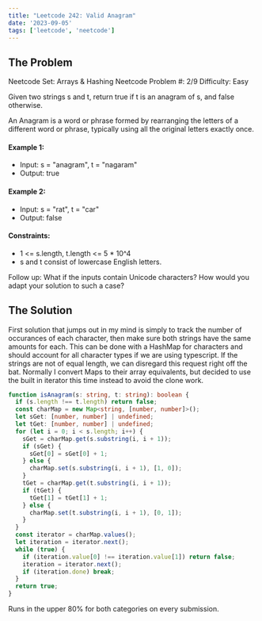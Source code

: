 ```yaml
---
title: "Leetcode 242: Valid Anagram"
date: '2023-09-05'
tags: ['leetcode', 'neetcode']
---
```


## The Problem

Neetcode Set: Arrays & Hashing
Neetcode Problem #: 2/9
Difficulty: Easy

Given two strings s and t, return true if t is an anagram of s, and false otherwise.

An Anagram is a word or phrase formed by rearranging the letters of a different word or phrase, typically using all the original letters exactly once.

#### Example 1:
- Input: s = "anagram", t = "nagaram"
- Output: true
#### Example 2:
- Input: s = "rat", t = "car"
- Output: false
#### Constraints:
- 1 \<= s.length, t.length \<= 5 * 10^4
- s and t consist of lowercase English letters.

Follow up: What if the inputs contain Unicode characters? How would you adapt your solution to such a case?

## The Solution

First solution that jumps out in my mind is simply to track the number of occurances of each character, then make sure both strings have the same amounts for each. This can be done with a HashMap for characters and should account for all character types if we are using typescript. If the strings are not of equal length, we can disregard this request right off the bat. Normally I convert Maps to their array equivalents, but decided to use the built in iterator this time instead to avoid the clone work.

```ts
function isAnagram(s: string, t: string): boolean {
  if (s.length !== t.length) return false;
  const charMap = new Map<string, [number, number]>();
  let sGet: [number, number] | undefined;
  let tGet: [number, number] | undefined;
  for (let i = 0; i < s.length; i++) {
    sGet = charMap.get(s.substring(i, i + 1));
    if (sGet) {
      sGet[0] = sGet[0] + 1;
    } else {
      charMap.set(s.substring(i, i + 1), [1, 0]);
    }
    tGet = charMap.get(t.substring(i, i + 1));
    if (tGet) {
      tGet[1] = tGet[1] + 1;
    } else {
      charMap.set(t.substring(i, i + 1), [0, 1]);
    }
  }
  const iterator = charMap.values();
  let iteration = iterator.next();
  while (true) {
    if (iteration.value[0] !== iteration.value[1]) return false;
    iteration = iterator.next();
    if (iteration.done) break;
  }
  return true;
}
```

Runs in the upper 80% for both categories on every submission.